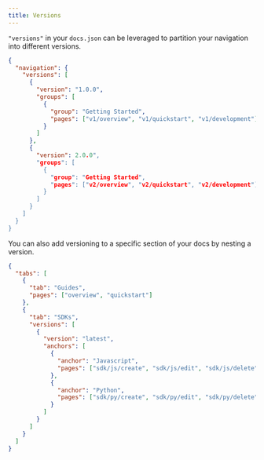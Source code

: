 ```yaml
---
title: Versions
---
```


`"versions"` in your `docs.json` can be leveraged to partition your navigation into different versions.

```json docs.json
{
  "navigation": {
    "versions": [
      {
        "version": "1.0.0",
        "groups": [
          {
            "group": "Getting Started",
            "pages": ["v1/overview", "v1/quickstart", "v1/development"]
          }
        ]
      },
      {
        "version": 2.0.0",
        "groups": [
          {
            "group": "Getting Started",
            "pages": ["v2/overview", "v2/quickstart", "v2/development"]
          }
        ]
      }
    ]
  }
}
```

You can also add versioning to a specific section of your docs by nesting a version.

```json docs.json [expandable]
{
  "tabs": [
    {
      "tab": "Guides",
      "pages": ["overview", "quickstart"]
    },
    {
      "tab": "SDKs",
      "versions": [
        {
          "version": "latest",
          "anchors": [
            {
              "anchor": "Javascript",
              "pages": ["sdk/js/create", "sdk/js/edit", "sdk/js/delete"]
            },
            {
              "anchor": "Python",
              "pages": ["sdk/py/create", "sdk/py/edit", "sdk/py/delete"]
            }
          ]
        }
      ]
    }
  ]
}
```
